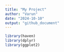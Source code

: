 ---
title: "My Project"
author: "Varun"
date: "2024-10-10"
output: "github_document"
---

```{r}
library(haven)
library(dplyr)
library(ggplot2)

```

